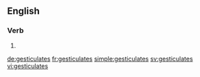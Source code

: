 ==English==

===Verb===
{{head|en|verb form}}

# {{en-third-person singular of|gesticulate}}

[[de:gesticulates]]
[[fr:gesticulates]]
[[simple:gesticulates]]
[[sv:gesticulates]]
[[vi:gesticulates]]